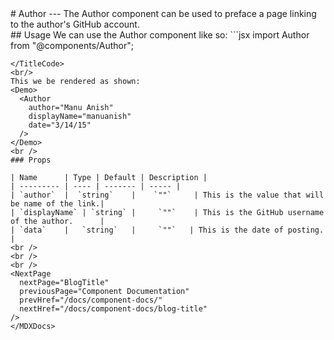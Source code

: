 
<PageTitle title="Author" />

<Sidebar />
<MDXDocs>
  <DocsAd />
  # Author
  <Contributors contributors={["manuanish"]} readTime={2} />
  ---
  The Author component can be used to preface a page linking to the author's GitHub account.
  <br/>
  ## Usage
  We can use the Author component like so:
  <TitleCode title="author.mdx">
  ```jsx
  import Author from "@components/Author";

  <Author
    author="Manu Anish"
    displayName="manuanish"
    date="3/14/15"
  />
  ```
  </TitleCode>
  <br/>
  This we be rendered as shown:
  <Demo>
    <Author
      author="Manu Anish"
      displayName="manuanish"
      date="3/14/15"
    />
  </Demo>
  <br />
  ### Props

| Name      | Type | Default | Description |
| --------- | ---- | ------- | ----- |
| `author`  |  `string`    |    `""`     | This is the value that will be name of the link.|
| `displayName` | `string` |     `""`    | This is the GitHub username of the author.      |
| `data`    |   `string`   |     `""`   | This is the date of posting.        |
  <br />
  <br />
  <br />
  <NextPage
    nextPage="BlogTitle"
    previousPage="Component Documentation"
    prevHref="/docs/component-docs/"
    nextHref="/docs/component-docs/blog-title"
  />
</MDXDocs>
